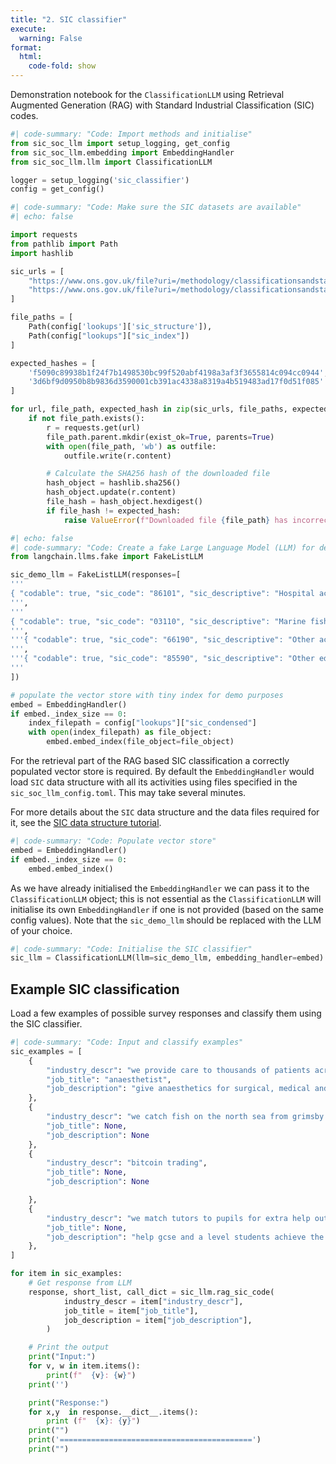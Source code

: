 ```yaml
---
title: "2. SIC classifier"
execute:
  warning: False
format:
  html:
    code-fold: show
---
```


Demonstration notebook for the `ClassificationLLM` using Retrieval Augmented Generation (RAG) with Standard Industrial Classification (SIC) codes.

```python
#| code-summary: "Code: Import methods and initialise"
from sic_soc_llm import setup_logging, get_config
from sic_soc_llm.embedding import EmbeddingHandler
from sic_soc_llm.llm import ClassificationLLM

logger = setup_logging('sic_classifier')
config = get_config()
```

```python
#| code-summary: "Code: Make sure the SIC datasets are available"
#| echo: false

import requests
from pathlib import Path
import hashlib

sic_urls = [
    "https://www.ons.gov.uk/file?uri=/methodology/classificationsandstandards/ukstandardindustrialclassificationofeconomicactivities/uksic2007/publisheduksicsummaryofstructureworksheet.xlsx",
    "https://www.ons.gov.uk/file?uri=/methodology/classificationsandstandards/ukstandardindustrialclassificationofeconomicactivities/uksic2007/uksic2007indexeswithaddendumdecember2022.xlsx"
]

file_paths = [
    Path(config['lookups']['sic_structure']),
    Path(config["lookups"]["sic_index"])
]

expected_hashes = [
    'f5090c89938b1f24f7b1498530bc99f520abf4198a3af3f3655814c094cc0944',
    '3d6bf9d0950b8b9836d3590001cb391ac4338a8319a4b519483ad17f0d51f085'
]

for url, file_path, expected_hash in zip(sic_urls, file_paths, expected_hashes):
    if not file_path.exists():
        r = requests.get(url)
        file_path.parent.mkdir(exist_ok=True, parents=True)
        with open(file_path, 'wb') as outfile:
            outfile.write(r.content)

        # Calculate the SHA256 hash of the downloaded file
        hash_object = hashlib.sha256()
        hash_object.update(r.content)
        file_hash = hash_object.hexdigest()
        if file_hash != expected_hash:
            raise ValueError(f"Downloaded file {file_path} has incorrect hash {file_hash}, expected {expected_hash}")
```

```python
#| echo: false
#| code-summary: "Code: Create a fake Large Language Model (LLM) for demonstration purposes"
from langchain.llms.fake import FakeListLLM

sic_demo_llm = FakeListLLM(responses=[
'''
{ "codable": true, "sic_code": "86101", "sic_descriptive": "Hospital activities", "sic_candidates": [   {     "sic_code": "86101",     "sic_descriptive": "Hospital activities",     "likelihood": 0.9   },   {     "sic_code": "86220",     "sic_descriptive": "Specialist medical practice activities",     "likelihood": 0.1   } ], "reasoning": "The company\'s main activity is providing care to patients, which aligns with the \'Hospital activities\' SIC code. The job title and description also suggest a hospital setting. However, there is a small possibility that the company could fall under \'Specialist medical practice activities\' as the job title is a specialist role."}
''',
'''
{ "codable": true, "sic_code": "03110", "sic_descriptive": "Marine fishing", "sic_candidates": [   {     "sic_code": "03110",     "sic_descriptive": "Marine fishing",     "likelihood": 1   } ], "reasoning": "The company\'s main activity is described as \'catching fish on the north sea from grimsby port\', which aligns with the \'Marine fishing\' category under SIC code 03110."}
''',
'''{ "codable": true, "sic_code": "66190", "sic_descriptive": "Other activities auxiliary to financial services, except insurance and pension funding", "sic_candidates": [   {     "sic_code": "66190",     "sic_descriptive": "Other activities auxiliary to financial services, except insurance and pension funding",     "likelihood": 0.7   },   {     "sic_code": "64191",     "sic_descriptive": "Banks",     "likelihood": 0.2   },   {     "sic_code": "64991",     "sic_descriptive": "Security dealing on own account",     "likelihood": 0.1   } ], "reasoning": "The company\'s main activity is bitcoin trading, which falls under \'Other activities auxiliary to financial services, except insurance and pension funding\'. However, it could also potentially fall under \'Banks\' or \'Security dealing on own account\', but these are less likely."}
''',
'''{ "codable": true, "sic_code": "85590", "sic_descriptive": "Other education nec", "sic_candidates": [   {     "sic_code": "85590",     "sic_descriptive": "Other education nec",     "likelihood": 0.9   },   {     "sic_code": "85600",     "sic_descriptive": "Educational support activities",     "likelihood": 0.1   } ], "reasoning": "The company\'s main activity of matching tutors to pupils for extra help outside of school aligns with the \'Other education nec\' category (SIC code 85590). The job description of helping GCSE and A level students achieve the best possible results further supports this classification. The \'Educational support activities\' category (SIC code 85600) could also be a possibility, but is less likely given the specific tutoring focus of the company."}
'''
])

# populate the vector store with tiny index for demo purposes
embed = EmbeddingHandler()
if embed._index_size == 0:
    index_filepath = config["lookups"]["sic_condensed"]
    with open(index_filepath) as file_object:
        embed.embed_index(file_object=file_object)
```

For the retrieval part of the RAG based SIC classification a correctly populated vector store is required. By default the `EmbeddingHandler` would load `SIC` data structure with all its activities using files specified in the `sic_soc_llm_config.toml`. This may take several minutes.

For more details about the `SIC` data structure and the data files required for it, see the [SIC data structure tutorial](1_sic_data_structure.html).

```python
#| code-summary: "Code: Populate vector store"
embed = EmbeddingHandler()
if embed._index_size == 0:
    embed.embed_index()
```

As we have already initialised the `EmbeddingHandler` we can pass it to the `ClassificationLLM` object; this is not essential as the `ClassificationLLM` will initialise its own `EmbeddingHandler` if one is not provided (based on the same config values). Note that the `sic_demo_llm` should be replaced with the LLM of your choice.

```python
#| code-summary: "Code: Initialise the SIC classifier"
sic_llm = ClassificationLLM(llm=sic_demo_llm, embedding_handler=embed)
```


## Example SIC classification

Load a few examples of possible survey responses and classify them using the SIC classifier.

```python
#| code-summary: "Code: Input and classify examples"
sic_examples = [
    {
        "industry_descr": "we provide care to thousands of patients across north east lincolnshire",
        "job_title": "anaesthetist",
        "job_description": "give anaesthetics for surgical, medical and psychiatric procedures"
    },
    {
        "industry_descr": "we catch fish on the north sea from grimsby port",
        "job_title": None,
        "job_description": None
    },
    {
        "industry_descr": "bitcoin trading",
        "job_title": None,
        "job_description": None

    },
    {
        "industry_descr": "we match tutors to pupils for extra help outside of school",
        "job_title": None,
        "job_description": "help gcse and a level students achieve the best possible results"
    },
]

for item in sic_examples:
    # Get response from LLM
    response, short_list, call_dict = sic_llm.rag_sic_code(
            industry_descr = item["industry_descr"],
            job_title = item["job_title"],
            job_description = item["job_description"],
        )

    # Print the output
    print("Input:")
    for v, w in item.items():
        print(f"  {v}: {w}")
    print('')

    print("Response:")
    for x,y  in response.__dict__.items():
        print (f"  {x}: {y}")
    print("")
    print('===========================================')
    print("")

```
